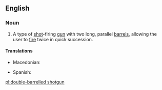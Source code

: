 ==English==
{{wikipedia}}

===Noun===
{{en-noun|sg=[[double-barrelled]] [[shotgun]]}}

# A type of [[shot]]-firing [[gun]] with two long, parallel [[barrel]]s, allowing the user to [[fire]] twice in quick succession.

====Translations====
{{trans-top|type of shot-firing gun}}
* Macedonian: {{t|mk|двоцевка|tr=dvócevka|f}}
{{trans-mid}}
* Spanish: {{t-|es|escopeta de dos cañones|f}}
{{trans-bottom}}

[[pl:double-barrelled shotgun]]